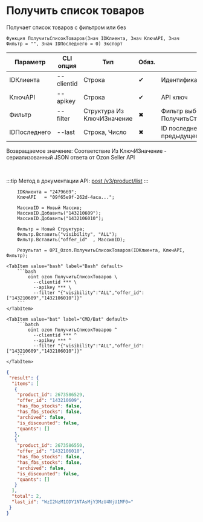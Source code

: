 ﻿---
sidebar_position: 1
description: Получить список товаров и другие функции для работы с Ozon в Открытом пакете интеграций - бесплатной open-source библиотеке интеграций для 1С:Предприятие 8, OneScript и CLI
keywords: [1C, 1С, 1С:Предприятие, 1С:Предприятие 8.3, API, Интеграция, Сервисы, Обмен, OneScript, CLI, Ozon]
---


# Получить список товаров
 Получает список товаров с фильтром или без



`Функция ПолучитьСписокТоваров(Знач IDКлиента, Знач КлючAPI, Знач Фильтр = "", Знач IDПоследнего = 0) Экспорт`

  | Параметр | CLI опция | Тип | Обяз. | Назначение |
  |-|-|-|-|-|
  | IDКлиента | --clientid | Строка | &#x2714; | Идентификатор клиента |
  | КлючAPI | --apikey | Строка | &#x2714; | API ключ |
  | Фильтр | --filter | Структура Из КлючИЗначение | &#x2716; | Фильтр выборки товаров. См. ПолучитьСтруктуруФильтраТоваров |
  | IDПоследнего | --last | Строка, Число | &#x2716; | ID последнего значения (last_id) из предыдущего запроса |

  
  Возвращаемое значение:   Соответствие Из КлючИЗначение - сериализованный JSON ответа от Ozon Seller API

<br/>

:::tip
Метод в документации API: [post /v3/product/list](https://docs.ozon.ru/api/seller/#operation/ProductAPI_GetProductList)
:::
<br/>



```bsl title="Пример использования для 1С:Предприятие/OneScript"
    IDКлиента = "2479669";
    КлючAPI   = "09f65e9f-262d-4aca...";

    МассивID = Новый Массив;
    МассивID.Добавить("143210609");
    МассивID.Добавить("1432106010");

    Фильтр = Новый Структура;
    Фильтр.Вставить("visibility", "ALL");
    Фильтр.Вставить("offer_id"  , МассивID);

    Результат = OPI_Ozon.ПолучитьСписокТоваров(IDКлиента, КлючAPI, Фильтр);
```
    

 <Tabs>
  
    <TabItem value="bash" label="Bash" default>
        ```bash
            oint ozon ПолучитьСписокТоваров \
              --clientid *** \
              --apikey *** \
              --filter "{"visibility":"ALL","offer_id":["143210609","1432106010"]}"
        ```
    </TabItem>
  
    <TabItem value="bat" label="CMD/Bat" default>
        ```batch
            oint ozon ПолучитьСписокТоваров ^
              --clientid *** ^
              --apikey *** ^
              --filter "{"visibility":"ALL","offer_id":["143210609","1432106010"]}"
        ```
    </TabItem>
</Tabs>


```json title="Результат"
{
 "result": {
  "items": [
   {
    "product_id": 2673586529,
    "offer_id": "143210609",
    "has_fbo_stocks": false,
    "has_fbs_stocks": false,
    "archived": false,
    "is_discounted": false,
    "quants": []
   },
   {
    "product_id": 2673586550,
    "offer_id": "1432106010",
    "has_fbo_stocks": false,
    "has_fbs_stocks": false,
    "archived": false,
    "is_discounted": false,
    "quants": []
   }
  ],
  "total": 2,
  "last_id": "WzI2NzM1ODY1NTAsMjY3MzU4NjU1MF0="
 }
}
```
